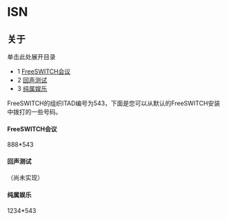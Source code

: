 # ISN

## 关于

单击此处展开目录

* 1 [FreeSWITCH会议](#the-freeswitch-conference)
* 2 [回声测试](#an-echo-test)
* 3 [纯属娱乐](#just-for-fun)

FreeSWITCH的组织ITAD编号为543，下面是您可以从默认的FreeSWITCH安装中拨打的一些号码。

#### FreeSWITCH会议

888\*543

#### 回声测试

（尚未实现）

#### 纯属娱乐

1234\*543